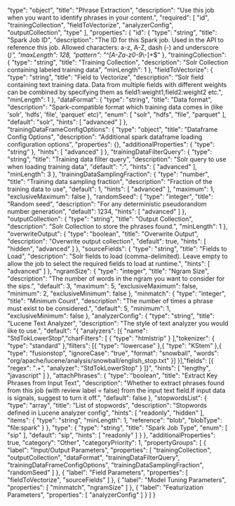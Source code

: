   "type": "object",
  "title": "Phrase Extraction",
  "description": "Use this job when you want to identify phrases in your content.",
  "required": [
    "id",
    "trainingCollection",
    "fieldToVectorize",
    "analyzerConfig",
    "outputCollection",
    "type"
  ],
  "properties": {
    "id": {
      "type": "string",
      "title": "Spark Job ID",
      "description": "The ID for this Spark job. Used in the API to reference this job. Allowed characters: a-z, A-Z, dash (-) and underscore (_)",
      "maxLength": 128,
      "pattern": "^[A-Za-z0-9_\\-]+$"
    },
    "trainingCollection": {
      "type": "string",
      "title": "Training Collection",
      "description": "Solr Collection containing labeled training data",
      "minLength": 1
    },
    "fieldToVectorize": {
      "type": "string",
      "title": "Field to Vectorize",
      "description": "Solr field containing text training data. Data from multiple fields with different weights can be combined by specifying them as field1:weight1,field2:weight2 etc.",
      "minLength": 1
    },
    "dataFormat": {
      "type": "string",
      "title": "Data format",
      "description": "Spark-compatible format which training data comes in (like 'solr', 'hdfs', 'file', 'parquet' etc)",
      "enum": [
        "solr",
        "hdfs",
        "file",
        "parquet"
      ],
      "default": "solr",
      "hints": [
        "advanced"
      ]
    },
    "trainingDataFrameConfigOptions": {
      "type": "object",
      "title": "Dataframe Config Options",
      "description": "Additional spark dataframe loading configuration options",
      "properties": {},
      "additionalProperties": {
        "type": "string"
      },
      "hints": [
        "advanced"
      ]
    },
    "trainingDataFilterQuery": {
      "type": "string",
      "title": "Training data filter query",
      "description": "Solr query to use when loading training data",
      "default": "*:*",
      "hints": [
        "advanced"
      ],
      "minLength": 3
    },
    "trainingDataSamplingFraction": {
      "type": "number",
      "title": "Training data sampling fraction",
      "description": "Fraction of the training data to use",
      "default": 1,
      "hints": [
        "advanced"
      ],
      "maximum": 1,
      "exclusiveMaximum": false
    },
    "randomSeed": {
      "type": "integer",
      "title": "Random seed",
      "description": "For any deterministic pseudorandom number generation",
      "default": 1234,
      "hints": [
        "advanced"
      ]
    },
    "outputCollection": {
      "type": "string",
      "title": "Output Collection",
      "description": "Solr Collection to store the phrases found.",
      "minLength": 1
    },
    "overwriteOutput": {
      "type": "boolean",
      "title": "Overwrite Output",
      "description": "Overwrite output collection",
      "default": true,
      "hints": [
        "hidden",
        "advanced"
      ]
    },
    "sourceFields": {
      "type": "string",
      "title": "Fields to Load",
      "description": "Solr fields to load (comma-delimited). Leave empty to allow the job to select the required fields to load at runtime.",
      "hints": [
        "advanced"
      ]
    },
    "ngramSize": {
      "type": "integer",
      "title": "Ngram Size",
      "description": "The number of words in the ngram you want to consider for the sips.",
      "default": 3,
      "maximum": 5,
      "exclusiveMaximum": false,
      "minimum": 2,
      "exclusiveMinimum": false
    },
    "minmatch": {
      "type": "integer",
      "title": "Minimum Count",
      "description": "The number of times a phrase must exist to be considered.",
      "default": 5,
      "minimum": 1,
      "exclusiveMinimum": false
    },
    "analyzerConfig": {
      "type": "string",
      "title": "Lucene Text Analyzer",
      "description": "The style of text analyzer you would like to use.",
      "default": "{ \"analyzers\": [{ \"name\": \"StdTokLowerStop\",\"charFilters\": [ { \"type\": \"htmlstrip\" } ],\"tokenizer\": { \"type\": \"standard\" },\"filters\": [{ \"type\": \"lowercase\" },{ \"type\": \"KStem\" },{ \"type\": \"fusionstop\", \"ignoreCase\": \"true\", \"format\": \"snowball\", \"words\": \"org/apache/lucene/analysis/snowball/english_stop.txt\" }] }],\"fields\": [{ \"regex\": \".+\", \"analyzer\": \"StdTokLowerStop\" } ]}",
      "hints": [
        "lengthy",
        "javascript"
      ]
    },
    "attachPhrases": {
      "type": "boolean",
      "title": "Extract Key Phrases from Input Text",
      "description": "Whether to extract phrases found from this job (with review label = false) from the input text field.If input data is signals, suggest to turn it off.",
      "default": false
    },
    "stopwordsList": {
      "type": "array",
      "title": "List of stopwords",
      "description": "Stopwords defined in Lucene analyzer config",
      "hints": [
        "readonly",
        "hidden"
      ],
      "items": {
        "type": "string",
        "minLength": 1,
        "reference": "blob",
        "blobType": "file:spark"
      }
    },
    "type": {
      "type": "string",
      "title": "Spark Job Type",
      "enum": [
        "sip"
      ],
      "default": "sip",
      "hints": [
        "readonly"
      ]
    }
  },
  "additionalProperties": true,
  "category": "Other",
  "categoryPriority": 1,
  "propertyGroups": [
    {
      "label": "Input/Output Parameters",
      "properties": [
        "trainingCollection",
        "outputCollection",
        "dataFormat",
        "trainingDataFilterQuery",
        "trainingDataFrameConfigOptions",
        "trainingDataSamplingFraction",
        "randomSeed"
      ]
    },
    {
      "label": "Field Parameters",
      "properties": [
        "fieldToVectorize",
        "sourceFields"
      ]
    },
    {
      "label": "Model Tuning Parameters",
      "properties": [
        "minmatch",
        "ngramSize"
      ]
    },
    {
      "label": "Featurization Parameters",
      "properties": [
        "analyzerConfig"
      ]
    }
  ]
}
